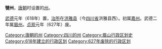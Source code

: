 '''犍州'''，[[唐朝|唐朝]]时设置的[[州|州]]。

[[武德|武德]]元年（618年）置，[[治所|治所]]在[[洪雅县|洪雅县]]（今[[四川省|四川省]]洪雅县西）。初属[[嘉州_(北周)|嘉州]]。武德二年属[[眉州|眉州]]。[[貞觀_(唐朝)|贞观]]元年（627年）废。

{{唐朝行政区划小作品}}
{{DEFAULTSORT:J}}
[[Category:唐朝的州|Category:唐朝的州]]
[[Category:四川的州|Category:四川的州]]
[[Category:眉山行政区划史|Category:眉山行政区划史]]
[[Category:618年建立的行政区划|Category:618年建立的行政区划]]
[[Category:627年废除的行政区划|Category:627年废除的行政区划]]